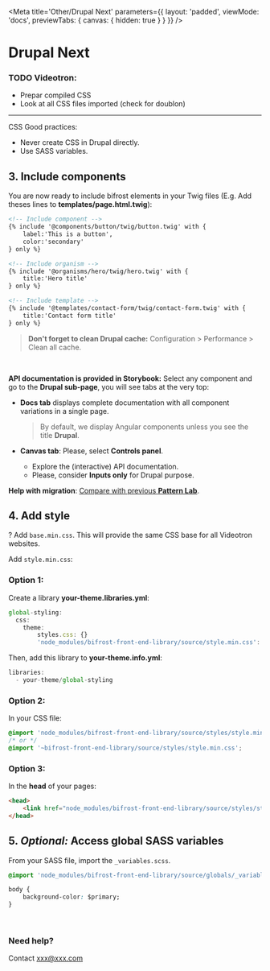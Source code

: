 
<Meta
    title='Other/Drupal Next'
    parameters={{ 
        layout: 'padded', 
        viewMode: 'docs',
        previewTabs: { canvas: { hidden: true } }
    }}
/>

# Drupal Next

### TODO Videotron:
- Prepar compiled CSS
- Look at all CSS files imported (check for doublon)

---

CSS Good practices:
- Never create CSS in Drupal directly.
- Use SASS variables.


## 3. Include components
You are now ready to include bifrost elements in your Twig files (E.g. Add theses lines to **templates/page.html.twig**):
```html
<!-- Include component -->
{% include '@components/button/twig/button.twig' with { 
    label:'This is a button',
    color:'secondary'
} only %}

<!-- Include organism -->
{% include '@organisms/hero/twig/hero.twig' with { 
    title:'Hero title'
} only %}

<!-- Include template -->
{% include '@templates/contact-form/twig/contact-form.twig' with { 
    title:'Contact form title'
} only %}
```

> **Don't forget to clean Drupal cache:** Configuration > Performance > Clean all cache.

<br/>

**API documentation is provided in Storybook:**
Select any component and go to the **Drupal sub-page**, you will see tabs at the very top:
- **Docs tab** displays complete documentation with all component variations in a single page. 

    > By default, we display Angular components unless you see the title **Drupal**.

- **Canvas tab**: Please, select **Controls panel**.
    - Explore the (interactive) API documentation.
    - Please, consider **Inputs only** for Drupal purpose.

**Help with migration**: [Compare with previous **Pattern Lab**]().

## 4. Add style

? Add `base.min.css`. This will provide the same CSS base for all Videotron websites.

Add `style.min.css`:
<br/>

### Option 1:
Create a library **your-theme.libraries.yml**:
```js
global-styling:
  css:
    theme:
        styles.css: {}
        'node_modules/bifrost-front-end-library/source/style.min.css': {}
```

Then, add this library to **your-theme.info.yml**:
```js
libraries:
  - your-theme/global-styling
```

### Option 2:
In your CSS file:
```css
@import 'node_modules/bifrost-front-end-library/source/styles/style.min.css';
/* or */
@import '~bifrost-front-end-library/source/styles/style.min.css';
```

### Option 3:
In the **head** of your pages:
```html
<head>
    <link href="node_modules/bifrost-front-end-library/source/styles/style.min.css" rel='stylesheet'>
</head>
```

## 5. _Optional:_ Access global SASS variables
From your SASS file, import the `_variables.scss`.
```css
@import 'node_modules/bifrost-front-end-library/source/globals/_variables.scss'

body {
    background-color: $primary;
}
```

<br/>

### Need help?
Contact xxx@xxx.com
